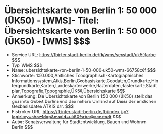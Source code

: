 # Übersichtskarte von Berlin 1: 50 000 (ÜK50) - [WMS]- Titel: Übersichtskarte von Berlin 1: 50 000 (ÜK50) - [WMS] $$$
- Service URL: https://fbinter.stadt-berlin.de/fb/wms/senstadt/uk50farbe $$$
- Typ: WMS $$$
- Name: ubersichtskarte-von-berlin-1-50-000-uk50-wms-66758c6f $$$
- Stichworte: 1:50.000,Amtliches Topographisch-Kartographisches Informationssystem,Atkis,Berlin,Geobasiskarte,Geodaten,Grundkarte,Hintergrundkarte,Karten,Landeskartenwerke,Rasterdaten,Rasterkarte,Stadtplan,Topografie,Topographie,ÜK50,Übersichtskarte $$$
- Anmerkung: Die Übersichtskarte von Berlin 1:50 000 (ÜK50) stellt das gesamte Gebiet Berlins und das nähere Umland auf Basis der amtlichen Geobasisdaten ATKIS dar. $$$
- Fisbroker URL: https://fbinter.stadt-berlin.de/fb/index.jsp?loginkey=showMap&mapId=uk50farbe@senstadt $$$
- Autor: Senatsverwaltung für Stadtentwicklung, Bauen und Wohnen Berlin $$$
